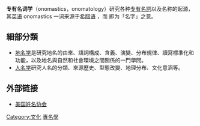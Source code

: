 {{unreferenced|time=2014-08-16T10:42:36+00:00}}
'''专有名词学'''（onomastics，onomatology）研究各种[[专有名詞|专有名詞]]以及名称的起源，其[[英语|英语]] onomastics 一词来源于[[希腊语|希腊语]] {{lang|el|ὀνοματολογία}} ，而 {{lang|el|ὄνομα }} 即为「名字」之意。

== 細部分類 ==
* [[地名学|地名学]]是研究地名的由來、語詞構成、含義、演變、分布規律、讀寫標準化和功能，以及地名與自然和社會環境之間關係的一門學問。
* [[人名学|人名学]]研究人名的分類、來源歷史、型態改變、地理分布、文化意涵等。

== 外部链接 ==
* {{en}}[https://web.archive.org/web/20140817123022/http://www.wtsn.binghamton.edu/ans/ 美国姓名协会]

{{Authority control}}
{{lang-stub}}

[[Category:文化|Category:文化]]
[[Category:專名學|]]
